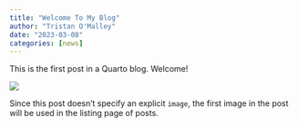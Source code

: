 ```yaml
---
title: "Welcome To My Blog"
author: "Tristan O'Malley"
date: "2023-03-08"
categories: [news]
---
```


This is the first post in a Quarto blog. Welcome!

![](thumbnail.jpg)

Since this post doesn't specify an explicit `image`, the first image in the post will be used in the listing page of posts.
